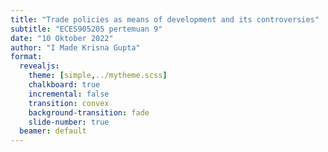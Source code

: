 ```yaml
---
title: "Trade policies as means of development and its controversies"
subtitle: "ECES905205 pertemuan 9"
date: "10 Oktober 2022"
author: "I Made Krisna Gupta"
format: 
  revealjs:
    theme: [simple,../mytheme.scss]
    chalkboard: true
    incremental: false
    transition: convex
    background-transition: fade
    slide-number: true
  beamer: default
---
```


## 